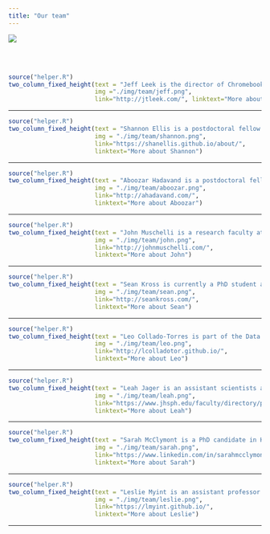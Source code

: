 ```yaml
---
title: "Our team"
---
```




![](./img/cbds_team.png)

</br></br>


```r
source("helper.R")
two_column_fixed_height(text = "Jeff Leek is the director of Chromebook Data Science. He has taught millions of people data science online through massive online open courses. He is also an associate professor at Johns Hopkins Bloomberg School of Public Health and co-director of the Johns Hopkins Data Science Lab. ",
                        img ="./img/team/jeff.png",
                        link="http://jtleek.com/", linktext="More about Jeff")
```

-----


```r
source("helper.R")
two_column_fixed_height(text = "Shannon Ellis is a postdoctoral fellow in the biostatistics department at the Johns Hopkins Bloomberg School of Public Health who is working on machine learning for predicting phenotypes like tissue, sex, and age from gene expression data. ",
                        img = "./img/team/shannon.png",
                        link="https://shanellis.github.io/about/",
                        linktext="More about Shannon")
```

-------

```r
source("helper.R")
two_column_fixed_height(text = "Aboozar Hadavand is a postdoctoral fellow at Johns Hopkins Bloomberg School of Public Health. His current research involves analyzing MOOC data. He has previously taught at Barnard College (Columbia University), Brooklyn College, and Yeshiva University. ",
                        img = "./img/team/aboozar.png",
                        link="http://ahadavand.com/",
                        linktext="More about Aboozar")
```

-----

```r
source("helper.R")
two_column_fixed_height(text = "John Muschelli is a research faculty at Johns Hopkins Bloomberg School of Public Health. He has created over 30 packages for data analysis and works in statistical data analysis of neuroimaging data. ",
                        img = "./img/team/john.png",
                        link="http://johnmuschelli.com/",
                        linktext="More about John")
```

-----

```r
source("helper.R")
two_column_fixed_height(text = "Sean Kross is currently a PhD student at the University of California San Diego. He lives in La Jolla, California where he spends most of my time writing code, taking pictures, and reading books. ",
                        img = "./img/team/sean.png",
                        link="http://seankross.com/",
                        linktext="More about Sean")
```

-----

```r
source("helper.R")
two_column_fixed_height(text = "Leo Collado-Torres is part of the Data Science team at the Lieber Institute for Brain Development whose goals include better understanding and characterizing genomics signatures in the human brain. ",
                        img = "./img/team/leo.png",
                        link="http://lcolladotor.github.io/",
                        linktext="More about Leo")
```

------

```r
source("helper.R")
two_column_fixed_height(text = "Leah Jager is an assistant scientists and lecturers at the Department of Biostatistics at Johns Hopkins Bloomberg School of Public Health. She teaches biostatistics, data analysis, and statistical methods in public health ",
                        img = "./img/team/leah.png",
                        link="https://www.jhsph.edu/faculty/directory/profile/2909/leah-r-jager",
                        linktext="More about Leah")
```

-----

```r
source("helper.R")
two_column_fixed_height(text = "Sarah McClymont is a PhD candidate in Human Genetics at Johns Hopkins University School of Medicine. Her research involves identifying and characterizing regulatory regions of DNA in dopaminergic neurons to elucidate the role of regulatory variation in neurodegenerative and neuropsychiatric diseases, like Parkinson Disease and schizophrenia. ",
                        img = "./img/team/sarah.png",
                        link="https://www.linkedin.com/in/sarahmcclymont/",
                        linktext="More about Sarah")
```

------

```r
source("helper.R")
two_column_fixed_height(text = "Leslie Myint is an assistant professor of mathematics, statistics, and computer science at Macalester University. She holds a PhD degree in biostatistics at the Johns Hopkins Bloomberg School of Public Health. She has broad research interests in the areas of biology, human-data interaction, medicine, epidemiology, and public health. ",
                        img = "./img/team/leslie.png",
                        link="https://lmyint.github.io/",
                        linktext="More about Leslie")
```

-------



